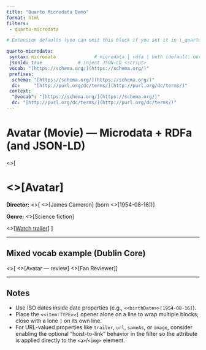 ```yaml
---
title: "Quarto Microdata Demo"
format: html
filters:
 - quarto-microdata

# Extension defaults (you can omit this block if you set it in \_quarto.yml)

quarto-microdata:
 syntax: microdata              # microdata | rdfa | both (default: both)
 jsonld: true             # inject JSON-LD <script>
 vocab: "[https://schema.org/](https://schema.org/)"
 prefixes:
  schema: "[https://schema.org/](https://schema.org/)"
  dc:     "[http://purl.org/dc/terms/](http://purl.org/dc/terms/)"
 context:
  "@vocab": "[https://schema.org/](https://schema.org/)"
  dc: "[http://purl.org/dc/terms/](http://purl.org/dc/terms/)"
---
```


# Avatar (Movie) — Microdata + RDFa (and JSON-LD)

<<item:Movie>>[

# <<name>>[Avatar]

**Director:** <<item:Person prop=director>>[
<<name>>[James Cameron] (born <<birthDate>>[1954-08-16])
]

**Genre:** <<genre>>[Science fiction]

<!-- If your filter includes the optional "hoist-to-link" tweak, the URL will be used as the property value. -->

<<trailer>>[[Watch trailer](../movies/avatar-theatrical-trailer.html)]
]

---

## Mixed vocab example (Dublin Core)

<<item:dc:CreativeWork vocab=[http://purl.org/dc/terms/>>[
<<dc:title>>[Avatar — review]
<<dc:creator>>[Fan Reviewer]
]

---

## Notes

* Use ISO dates inside date properties (e.g., `<<birthDate>>[1954-08-16]`).
* Place the `<<item:TYPE>>[` opener alone on a line to wrap multiple blocks; close with a lone `]` on its own line.
* For URL-valued properties like `trailer`, `url`, `sameAs`, or `image`, consider enabling the optional "hoist-to-link" behavior in the filter so the attribute is applied directly to the `<a>`/`<img>` element.


